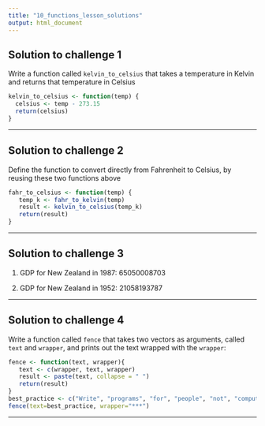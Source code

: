 ```yaml
---
title: "10_functions_lesson_solutions"
output: html_document
---
```



## Solution to challenge 1

Write a function called `kelvin_to_celsius` that takes a temperature in Kelvin
and returns that temperature in Celsius

```r
kelvin_to_celsius <- function(temp) {
  celsius <- temp - 273.15
  return(celsius)
}
```

---

## Solution to challenge 2

Define the function to convert directly from Fahrenheit to Celsius,
by reusing these two functions above


```r
fahr_to_celsius <- function(temp) {
   temp_k <- fahr_to_kelvin(temp)
   result <- kelvin_to_celsius(temp_k)
   return(result)
}
```


---


## Solution to challenge 3

1. GDP for New Zealand in 1987: 65050008703

2. GDP for New Zealand in 1952: 21058193787

---


## Solution to challenge 4

Write a function called `fence` that takes two vectors as arguments, called
`text` and `wrapper`, and prints out the text wrapped with the `wrapper`:

```r
fence <- function(text, wrapper){
   text <- c(wrapper, text, wrapper)
   result <- paste(text, collapse = " ")
   return(result)
}
best_practice <- c("Write", "programs", "for", "people", "not", "computers")
fence(text=best_practice, wrapper="***")
```

---

